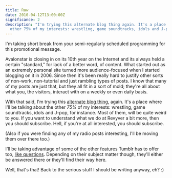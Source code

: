 ```yaml
---
title: Raw
date: 2010-04-12T13:00:00Z
significance: 2
description: "I'm trying this alternate blog thing again. It's a place for the
  other 75% of my interests: wrestling, game soundtracks, idols and J-pop."
---
```


I'm taking short break from your semi-regularly scheduled programming for this promotional message.

Avalonstar is closing in on its 10th year on the Internet and its always held a certain "standard," for lack of a better word, of content. What started out as an extremely personal site turned more audience-focused when I started blogging on it in 2006. Since then it's been really hard to justify other sorts of non-work, non-tutorial and just rambling types of posts. I know that many of my posts are just that, but they all fit in a sort of mold; they're all about what you, the visitors, interact with on a weekly or even daily basis.

With that said, I'm trying this [alternate blog thing][1], again. It's a place where I'll be talking about the other *75%* of my interests: wrestling, game soundtracks, idols and J-pop, for instance. Most of them, will be quite weird to you. If you want to understand what we do at Revyver a bit more, then you should subscribe. Hell, if you're at all interested, you should subscribe.

(Also if you were finding any of my radio posts interesting, I'll be moving them over there too.)

I'll be taking advantage of some of the other features Tumblr has to offer too, [like questions][2]. Depending on their subject matter though, they'll either be answered there or they'll find their way here.

Well, that's that! Back to the serious stuff I should be writing anyway, eh? :)

[1]: http://raw.avalonstar.com/
[2]: http://raw.avalonstar.com/ask/
